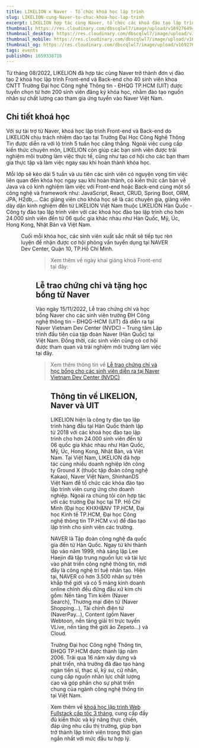 ```yaml
---
title: LIKELION x Naver - Tổ chức khoá học lập trình
slug: LIKELION-cung-Naver-to-chuc-khoa-hoc-lap-trinh
excerpt: LIKELION hợp tác cùng Naver, tổ chức các khoá đào tạo lập trình Front-end và Back-end cho sinh viên khoa CNTT, Trường Đại học CNTT TP.HCM
thumbnail: https://res.cloudinary.com/dbscqlwl7/image/upload/v1692764947/blogs/LIKELION-cung-Naver-to-chuc-khoa-hoc-lap-trinh/Naver_Thumbnail_dzuag4.png
thumbnail_desktop: https://res.cloudinary.com/dbscqlwl7/image/upload/v1692764947/blogs/LIKELION-cung-Naver-to-chuc-khoa-hoc-lap-trinh/Naver_Desktop_korm7s.png
thumbnail_mobile: https://res.cloudinary.com/dbscqlwl7/image/upload/v1692764947/blogs/LIKELION-cung-Naver-to-chuc-khoa-hoc-lap-trinh/Naver_Mobile_cfqlli.png
thumbnail_og: https://res.cloudinary.com/dbscqlwl7/image/upload/v1692764947/blogs/LIKELION-cung-Naver-to-chuc-khoa-hoc-lap-trinh/Naver_Thumbnail_Social_d8pjwt.png
tags: events
publishOn: 1659338716
---
```


Từ tháng 08/2022, LIKELION đã hợp tác cùng Naver trở thành đơn vị đào tạo 2 khoá học lập trình Front-end và Back-end cho 40 sinh viên khoa CNTT Trường Đại học Công nghệ Thông tin - ĐHQG TP.HCM (UIT) được tuyển chọn từ hơn 200 sinh viên đăng ký khóa học, nhằm đào tạo nguồn nhân sự chất lượng cao tham gia ứng tuyển vào Naver Việt Nam.

## Chi tiết khoá học

Với sự tài trợ từ Naver, khoá học lập trình Front-end và Back-end do LIKELION chịu trách nhiệm đào tạo tại Trường Đại Học Công Nghệ Thông Tin được diễn ra với lộ trình 5 tuần học căng thẳng. Ngoài việc cung cấp kiến thức chuyên môn, LIKELION còn giúp các bạn sinh viên được trải nghiệm môi trường làm việc thực tế, cũng như tạo cơ hội cho các bạn tham gia thực tập và làm việc ngay sau khi hoàn thành khóa học.

Mỗi lớp sẽ kéo dài 5 tuần và ưu tiên các sinh viên có nguyện vọng tìm việc liên quan đến khóa học ngay sau khi hoàn thành, có kiến thức căn bản về Java và có kinh nghiệm làm việc với Front-end hoặc Back-end cùng một số công nghệ và framework như: JavaScript, React, CRUD, Spring Boot, ORM, JPA, H2db,… Các giảng viên cho khóa học sẽ là các chuyên gia, giảng viên dày dặn kinh nghiệm đến từ LIKELION Việt Nam thuộc LIKELION Hàn Quốc - Công ty đào tạo lập trình viên với các khoá học đào tạo lập trình cho hơn 24.000 sinh viên đến từ 06 quốc gia khác nhau như Hàn Quốc, Mỹ, Úc, Hong Kong, Nhật Bản và Việt Nam.

<Figure
  imageUrl="https://res.cloudinary.com/dbscqlwl7/image/upload/v1692170555/blogs/LIKELION-cung-Naver-to-chuc-khoa-hoc-lap-trinh/Naver_2_bvmhko.jpg"
  caption="Một buổi học lớp Front-end với giảng viên LIKELION tại NAVER"
/>

Cuối mỗi khóa học, các sinh viên xuất sắc nhất sẽ tiếp tục rèn luyện để nhận được cơ hội phỏng vấn tuyển dụng tại NAVER Dev Center, Quận 10, TP.Hồ Chí Minh.

<Figure
  imageUrl="https://res.cloudinary.com/dbscqlwl7/image/upload/v1692170555/blogs/LIKELION-cung-Naver-to-chuc-khoa-hoc-lap-trinh/Naver_3_wzhaib.jpg"
  caption="Hình ảnh các bạn sinh viên IT trường ĐH Công nghệ thông tin (UIT) tham gia khoá học"
/>

> Xem thêm về ngày khai giảng khoá Front-end tại đây:

<YoutubeVideo youtubeId="HZO2vHJRWfg" />

## Lễ trao chứng chỉ và tặng học bổng từ Naver

Vào ngày 15/11/2022, Lễ trao chứng chỉ và học bổng Naver cho các sinh viên trường ĐH Công nghệ thông tin – ĐHQG-HCM (UIT) đã diễn ra tại Naver Vietnam Dev Center (NVDC) – Trung tâm Lập trình đầu tiên của tập đoàn Naver (Hàn Quốc) tại Việt Nam. Đồng thời, các sinh viên cũng có cơ hội được tham quan và trải nghiệm môi trường làm việc tại đây.

> Xem thêm thông tin về [Lễ trao chứng chỉ và học bổng cho các sinh viên diễn ra tại Naver Vietnam Dev Center (NVDC)](https://thanhnien.vn/sinh-vien-thanh-nhan-vien-moi-trong-ngay-nhan-chung-chi-lap-trinh-tai-doanh-nghiep-1851522187.htm)

<Figure
  imageUrl="https://res.cloudinary.com/dbscqlwl7/image/upload/v1692170555/blogs/LIKELION-cung-Naver-to-chuc-khoa-hoc-lap-trinh/Naver_1_vsthja.jpg"
  caption="Lễ trao chứng chỉ và học bổng cho các học viên vào ngày 15/11/2022"
/>

## **Thông tin về LIKELION, Naver và UIT**

LIKELION hiện là công ty đào tạo lập trình hàng đầu tại Hàn Quốc thành lập từ 2018 với các khoá học đào tạo lập trình cho hơn 24.000 sinh viên đến từ 06 quốc gia khác nhau như Hàn Quốc, Mỹ, Úc, Hong Kong, Nhật Bản, và Việt Nam. Tại Việt Nam, LIKELION đã hợp tác cùng nhiều doanh nghiệp lớn công ty Ground X (thuộc tập đoàn công nghệ Kakao), Naver Việt Nam, ShinhanDS Việt Nam để tổ chức các khóa đào tạo lập trình viên cung ứng cho doanh nghiệp. Ngoài ra chúng tôi còn hợp tác với các trường Đại học tại TP. Hồ Chí Minh (Đại học KHXH&NV TP.HCM, Đại học Kinh tế TP.HCM, Đại học Công nghệ thông tin TP.HCM v.v) để đào tạo lập trình cho sinh viên các trường.

NAVER là Tập đoàn công nghệ đa quốc gia đến từ Hàn Quốc. Ngay từ khi thành lập vào năm 1999, nhà sáng lập Lee Haejin đã tập trung nguồn lực và tài lực vào phát triển công nghệ thông tin, mới đây là công nghệ trí tuệ nhân tạo. Hiện tại, NAVER có hơn 3.500 nhân sự trên khắp thế giới và có 5 mảng kinh doanh online chính đều đứng đầu xứ kim chi gồm: Nền tảng Tìm kiếm (Naver Search), Thương mại điện tử (Naver Shopping…), Tài chính điện tử (NaverPay…), Content (gồm Naver Webtoon, nền tảng giải trí trực tuyến VLive, nền tảng thế giới ảo Zepeto…) và Cloud.

Trường Đại học Công nghệ Thông tin, ĐHQG TP.HCM được thành lập năm 2006. Trải qua 16 năm xây dựng và phát triển, nhà trường đã đào tạo hàng ngàn tiến sĩ, thạc sĩ, kỹ sư, cử nhân, cung cấp nguồn nhân lực chất lượng cao và góp phần cho sự phát triển chung của ngành công nghệ thông tin tại Việt Nam.

Xem thêm về [khoá học lập trình Web Fullstack cấp tốc 3 tháng](https://www.likelion.edu.vn/courses/khoa-hoc-lap-trinh-web-fullstack), cung cấp đầy đủ kiến thức và kỹ năng thực chiến, đáp ứng nhu cầu thị trường, giúp bạn trở thành lập trình viên trong thời gian ngắn nhất với mức đầu tư hợp lý.
